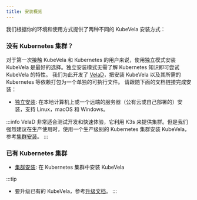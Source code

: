 ```yaml
---
title: 安装概览
---
```


我们根据你的环境和使用方式提供了两种不同的 KubeVela 安装方式：

### 没有 Kubernetes 集群？

对于第一次接触 KubeVela 和 Kubernetes 的用户来说，使用独立模式安装 KubeVela 是最好的选择。独立安装模式无需了解 Kubernetes 知识即可尝试 KubeVela 的特性。
我们为此开发了 [VelaD](https://github.com/kubevela/velad)，把安装 KubeVela 以及其所需的 Kubernetes 等依赖打包为一个单独的可执行文件。
请跟随下面的文档链接完成安装：

- [独立安装](../installation/standalone): 在本地计算机上或一个远端的服务器（公有云或自己部署的）安装，支持 Linux，macOS 和 Windows。

:::info
VelaD 非常适合测试开发和快速体验，它利用 K3s 来提供集群。但是我们强烈建议在生产使用时，使用一个生产级别的 Kubernetes 集群安装 KubeVela，参考[集群安装](./installation/kubernetes)。
:::

### 已有 Kubernetes 集群

- [集群安装](../installation/kubernetes): 在 Kubernetes 集群中安装 KubeVela

:::tip

- 要升级已有的 KubeVela，参考[升级文档](./platform-engineers/advanced-install#upgrade)。
  :::

